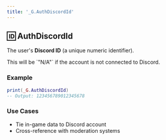 ```yaml
---
title: '_G.AuthDiscordId'
---
```


## 🆔 AuthDiscordId

The user's **Discord ID** (a unique numeric identifier).

<Callout type="warning" emoji="⚠️">
This will be `"N/A"` if the account is not connected to Discord.
</Callout>

### Example

```lua
print(_G.AuthDiscordId)
-- Output: 123456789012345678
```

### Use Cases

- Tie in-game data to Discord account  
- Cross-reference with moderation systems
